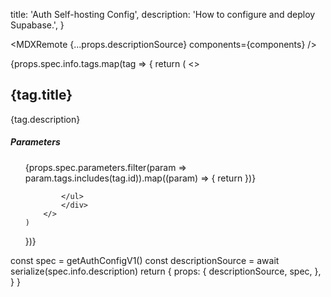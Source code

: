 
  title: 'Auth Self-hosting Config',
  description: 'How to configure and deploy Supabase.',
}

<MDXRemote {...props.descriptionSource} components={components} />

<div>
{props.spec.info.tags.map(tag => {
    return (
        <>
            <h2 className="text-scale-1200">{tag.title}</h2>
            <p className="text-scale-1000">{tag.description}</p>
            <div className="not-prose">
            <h5 className="text-base text-scale-1200 mb-3">Parameters</h5>
            <ul>
                {props.spec.parameters.filter(param => param.tags.includes(tag.id)).map((param) => {
                    return <Param name={param.title} type={param.type} description={param.description} required={param.required} />
                })}

            </ul>
            </div>
        </>
    )

})}

</div>



  const spec = getAuthConfigV1()
  const descriptionSource = await serialize(spec.info.description)
  return {
    props: {
      descriptionSource,
      spec,
    },
  }
}
